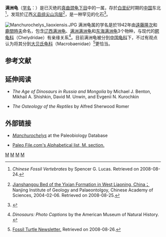 {{Automatic taxobox
| taxon = Manchurochelys
| authority = [[遠藤隆次|Endo]] & [[鹿間時夫|Shikama]], 1942
| image = Manchuroche.JPG
| image_caption = [[辽西满洲龟|辽西满洲龟]]化石
| subdivision_ranks = [[种|种]]
| subdivision = 
* [[东海满洲龟|东海满洲龟]] ''M. donghai'' †
* [[辽西满洲龟|辽西满洲龟]] ''M. liaoxiensis'' †
* [[满洲满洲龟|满洲满洲龟]] ''M. manchouensis'' †
}}

'''满洲龟'''（[[学名|学名]]：''{{lang|la|Manchurochelys}}''）是已灭绝的[[真曲颈龟下目|真曲颈龟下目]]中的一属，存於[[白垩纪|白垩纪]]时期的[[中国|中国]]东北<ref>{{en}}''Chinese Fossil Vertebrates'' by Spencer G. Lucas. Retrieved on 2008-08-24.</ref>，发现於辽西[[义县组|义县组]][[尖山沟层|尖山沟层]]<ref>{{en}}[http://209.85.173.104/search?q=cache:f40uDzLYSKMJ:219.238.6.200/getfile%3Fcategory%3Darticle%26code%3D04yd0038%26file-name%3D05yd0298.pdf+Manchurochelys&hl=en&ct=clnk&cd=19&gl=ca&lr=lang_en Jianshangou Bed of the Yixian Formation in West Liaoning, China；]{{dead link|date=2018年3月 |bot=InternetArchiveBot |fix-attempted=yes }} Nanjing Institute of Geology and Palaeontolgoy, Chinese Academy of Sciences, 2004-02-06. Retrieved on 2008-08-25.</ref>，是一种罕见的化石<ref>{{en}}{{cite web |url=http://technology.newscientist.com/article/mg18224530.700-fossils-seized.html |title=Fossils Seized |publisher=''NewScientistTech'' |date=2004-06-26 |accessdate=2008-08-26}}</ref>。

[[Image:Manchurochelys_liaoxiensis.JPG|left]]
满洲龟属的学名''{{lang|la|Manchurochelys}}''是於1942年由[[遠藤隆次|遠藤隆次]]和[[鹿間時夫|鹿間時夫]]命名，包含[[辽西满洲龟|辽西满洲龟]]、[[满洲满洲龟|满洲满洲龟]]和[[东海满洲龟|东海满洲龟]]3个物种，与现代的[[鳄龟科|鳄龟科]]（Chelydridae）有亲缘关系<ref>{{en}}''Dinosaurs: Photo Captions'' by the American Museum of Natural History. {{cite web |url=http://www.hmns.org/files/marketing/dinosphotocaptions.pdf |title=存档副本 |accessdate=2008-08-26  |deadurl=yes |archiveurl=https://web.archive.org/web/20071028002213/http://www.hmns.org/files/marketing/DinosPhotoCaptions.pdf |archivedate=2007-10-28 }}</ref>。目前满洲龟被分到[[中国龟科|中国龟科]]下，不过有观点认为将其分到[[大贝氏龟科|大贝氏龟科]]（Macrobaenidae）<ref>{{en}}[https://web.archive.org/web/20060918184317/http://www.yale.edu/peabody/collections/vp/vp_FT/FTN_Feb05.pdf Fossil Turtle Newsletter.] Retrieved on 2008-08-26.</ref>更恰当。

==参考文献==
{{reflist}}

== 延伸阅读 ==
* {{en}}''The Age of Dinosaurs in Russia and Mongolia'' by Michael J. Benton, Mikhail A. Shishkin, David M. Unwin, and Evgenii N. Kurochkin
* {{en}}''The Osteology of the Reptiles'' by Alfred Sherwood Romer

== 外部链接 ==
* {{en}}[http://paleodb.org/cgi-bin/bridge.pl?action=checkTaxonInfo&taxon_no=37758&is_real_user=1 ''Manchurochelys''] {{Wayback|url=http://paleodb.org/cgi-bin/bridge.pl?action=checkTaxonInfo&taxon_no=37758&is_real_user=1 |date=20120930004820 }} at the Paleobiology Database
* {{en}}[http://www.paleofile.com/Alphabets/Indexes.asp?Alpha=M&Class=Taxa Paleo File.com's Alphabetical list, M. section.] {{Wayback|url=http://www.paleofile.com/Alphabets/Indexes.asp?Alpha=M&Class=Taxa |date=20070416191437 }}
{{泛龜類}}
{{Taxonbar|from=Q149554}}

[[Category:曲頸龜亞目|M]]
[[Category:白垩纪龟类|M]]
[[Category:热河生物群|M]]
[[Category:1942年描述的分类群|M]]